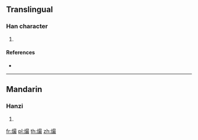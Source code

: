 ==Translingual==

===Han character===
{{Han char|rn=86|rad=火|as=12|sn=16|four=|canj=FASE}}

# {{defn|Han|sort=火12}}

====References====
* {{Han ref|kx=0681.170|dkj=19376|hdz=32233.110|uh=71B6|ud=29110}}

----

==Mandarin==

===Hanzi===
{{cmn-hanzi|pin=[[cuàn]] ([[cuan4]])|wg=ts'uan<sup>4</sup>}}

# {{defn|lang=cmn|sort=火12}}

[[fr:熶]]
[[pl:熶]]
[[th:熶]]
[[zh:熶]]